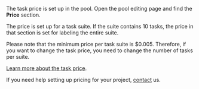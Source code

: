 <Cut title="Where can I set or change the task price?">

The task price is set up in the pool. Open the pool editing page and find the **Price** section.

The price is set up for a task suite. If the suite contains 10 tasks, the price in that section is set for labeling the entire suite.

Please note that the minimum price per task suite is $0.005. Therefore, if you want to change the task price, you need to change the number of tasks per suite.

[Learn more about the task price](/docs/guide/dynamic-pricing).

If you need help setting up pricing for your project, [contact](/docs/guide/troubleshooting/support) us.

</Cut>
